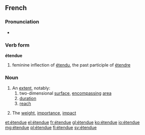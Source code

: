 ==French==

===Pronunciation===
* {{audio|Fr-étendue.ogg|Audio}}

===Verb form===
'''étendue''' {{f}}

# feminine inflection of [[étendu]], the past participle of [[étendre]]

===Noun===
{{fr-noun|f|sort=etendue}}

# An [[extent]], notably:
## two-dimensional [[surface]], [[encompassing]] [[area]]
## [[duration]]
## [[reach]]
# {{figuratively}} The [[weight]], [[importance]], [[impact]]

[[et:étendue]]
[[el:étendue]]
[[fr:étendue]]
[[gl:étendue]]
[[ko:étendue]]
[[io:étendue]]
[[mg:étendue]]
[[pl:étendue]]
[[fi:étendue]]
[[sv:étendue]]